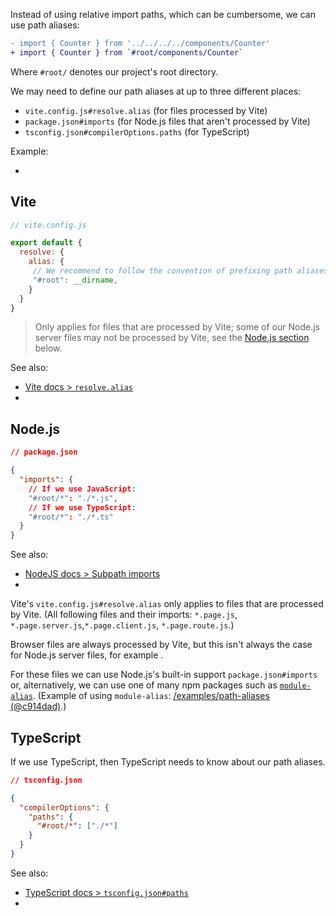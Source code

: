 
Instead of using relative import paths,
which can be cumbersome,
we can use path aliases:

```diff
- import { Counter } from '../../../../components/Counter'
+ import { Counter } from `#root/components/Counter`
```

Where `#root/` denotes our project's root directory.

We may need to define our path aliases at up to three different places:
 - `vite.config.js#resolve.alias` (for files processed by Vite)
 - `package.json#imports` (for Node.js files that aren't processed by Vite)
 - `tsconfig.json#compilerOptions.paths` (for TypeScript)

Example:
 - <RepoLink path='/examples/path-aliases' />


## Vite

```js
// vite.config.js

export default {
  resolve: {
    alias: {
     // We recommend to follow the convention of prefixing path aliases with '#'
     "#root": __dirname,
    }
  }
}
```

> Only applies for files that are processed by Vite;
> some of our Node.js server files may not be processed by Vite,
> see the [Node.js section](#node-js) below.

See also:
 - [Vite docs > `resolve.alias`](https://vitejs.dev/config/shared-options.html#resolve-alias)
 - <RepoLink path='/examples/path-aliases/vite.config.ts' />


## Node.js

```json
// package.json

{
  "imports": {
    // If we use JavaScript:
    "#root/*": "./*.js",
    // If we use TypeScript:
    "#root/*": "./*.ts"
  }
}
```

See also:
 - [NodeJS docs > Subpath imports](https://nodejs.org/api/packages.html#subpath-imports)
 - <RepoLink path='/examples/path-aliases/package.json' />

Vite's `vite.config.js#resolve.alias` only applies to files that are processed by Vite.
(All following files and their imports: `*.page.js`, `*.page.server.js`,`*.page.client.js`, `*.page.route.js`.)

Browser files are always processed by Vite,
but this isn't always the case for Node.js server files,
for example <RepoLink path="/boilerplates/boilerplate-react/server/index.js" text="Express.js server code"/>.

For these files we can use Node.js's built-in support `package.json#imports` or, alternatively, we can use one of many npm packages such as [`module-alias`](https://github.com/ilearnio/module-alias). (Example of using `module-alias`: [/examples/path-aliases (@c914dad)](https://github.com/brillout/vite-plugin-ssr/tree/c914dade5f0809ff330478c3531928055abdadef/examples/path-aliases).)


## TypeScript

If we use TypeScript, then TypeScript needs to know about our path aliases.

```json
// tsconfig.json

{
  "compilerOptions": {
    "paths": {
      "#root/*": ["./*"]
    }
  }
}
```

See also:
 - [TypeScript docs > `tsconfig.json#paths`](https://www.typescriptlang.org/tsconfig#paths)
 - <RepoLink path='/examples/path-aliases/tsconfig.json' />
